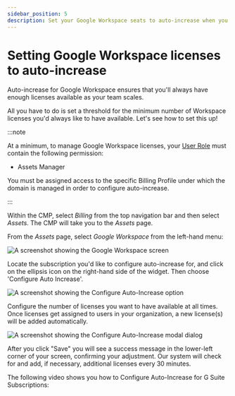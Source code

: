 ```yaml
---
sidebar_position: 5
description: Set your Google Workspace seats to auto-increase when you've exhausted all available licenses
---
```


# Setting Google Workspace licenses to auto-increase

Auto-increase for Google Workspace ensures that you'll always have enough licenses available as your team scales.

All you have to do is set a threshold for the minimum number of Workspace licenses you'd always like to have available. Let's see how to set this up!

:::note

At a minimum, to manage Google Workspace licenses, your [User Role](../user-management/manage-roles.mdx) must contain the following permission:

- Assets Manager

You must be assigned access to the specific Billing Profile under which the domain is managed in order to configure auto-increase.

:::

Within the CMP, select _Billing_ from the top navigation bar and then select _Assets_. The CMP will take you to the _Assets_ page.

From the _Assets_ page, select _Google Workspace_ from the left-hand menu:

![A screenshot showing the Google Workspace screen](../assets/png/cmp-assets-google-workspace-screen.png)

Locate the subscription you'd like to configure auto-increase for, and click on the ellipsis icon on the right-hand side of the widget. Then choose 'Configure Auto Increase'.

![A screenshot showing the Configure Auto-Increase option](../assets/png/cmp-configure-auto-increase-option.png)

Configure the number of licenses you want to have available at all times. Once licenses get assigned to users in your organization, a new license(s) will be added automatically.

![A screenshot showing the Configure Auto-Increase modal dialog](../assets/png/cmp-configure-auto-increase-dialog.png)

After you click "Save" you will see a success message in the lower-left corner of your screen, confirming your adjustment. Our system will check for and add, if necessary, additional licenses every 30 minutes.

The following video shows you how to Configure Auto-Increase for G Suite Subscriptions:


<LoomEmbed id="be1b3ebbd165446799b53653487774e7" />
